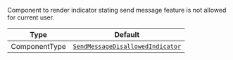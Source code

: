 Component to render indicator stating send message feature is not allowed for current user.

| Type          | Default                                                                                                           |
| ------------- | ----------------------------------------------------------------------------------------------------------------- |
| ComponentType | [`SendMessageDisallowedIndicator`](../../../../ui-components/message-input/send-message-disallowed-indicator.mdx) |
